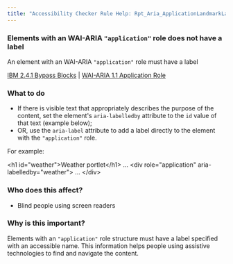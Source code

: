 ```yaml
---
title: "Accessibility Checker Rule Help: Rpt_Aria_ApplicationLandmarkLabel"
---
```


<div className="toolHelp">
<Row>
<Column colLg={11} colMd={5} colSm={4} className="toolMain">

<div id="locLevel"></div>

### Elements with an WAI-ARIA `"application"` role does not have a label
An element with an WAI-ARIA `"application"` role must have a label

[IBM 2.4.1 Bypass Blocks](http://www.ibm.com/able/guidelines/ci162/bypass_blocks.html) | [WAI-ARIA 1.1 Application Role](https://www.w3.org/TR/wai-aria-1.1/#application)

<div id="locSnippet"></div>

### What to do

* If there is visible text that appropriately describes the purpose of the content, set the element's `aria-labelledby` attribute to the `id` value of that text (example below);
* OR, use the `aria-label` attribute to add a label directly to the element with the `"application"` role.

For example:

<CodeSnippet type="multi" light={true}>   &lt;h1 id="weather"&gt;Weather portlet&lt;/h1&gt;
   ...
   &lt;div role="application" aria-labelledby="weather"&gt;
   ...
   &lt;/div&gt;</CodeSnippet>


</Column>
<Column colLg={5} colMd={3} colSm={4} className="toolLeft">

### Who does this affect?

* Blind people using screen readers

### Why is this important?

Elements with an `"application"` role structure must have a label specified with an accessible name. This information helps people using assistive technologies to find and navigate the content.


</Column>
</Row>
</div>

